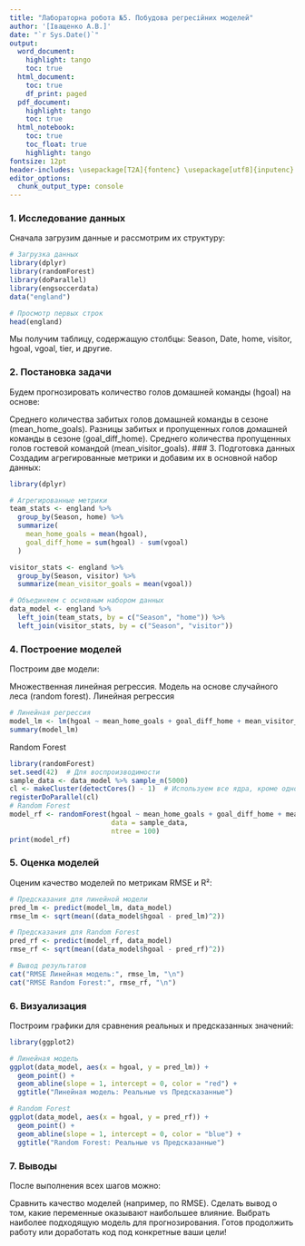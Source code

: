 ```yaml
---
title: "Лабораторна робота №5. Побудова регресійних моделей"
author: '[Іващенко А.В.]'
date: "`r Sys.Date()`"
output:
  word_document:
    highlight: tango
    toc: true
  html_document:
    toc: true
    df_print: paged
  pdf_document:
    highlight: tango
    toc: true
  html_notebook:
    toc: true
    toc_float: true
    highlight: tango
fontsize: 12pt
header-includes: \usepackage[T2A]{fontenc} \usepackage[utf8]{inputenc} \usepackage[russian]{babel}
editor_options:
  chunk_output_type: console
---
```


### 1. Исследование данных
Сначала загрузим данные и рассмотрим их структуру:

```r
# Загрузка данных
library(dplyr)
library(randomForest)
library(doParallel)
library(engsoccerdata)
data("england")

# Просмотр первых строк
head(england)
```
Мы получим таблицу, содержащую столбцы: Season, Date, home, visitor, hgoal, vgoal, tier, и другие.

### 2. Постановка задачи
Будем прогнозировать количество голов домашней команды (hgoal) на основе:

Среднего количества забитых голов домашней команды в сезоне (mean_home_goals).
Разницы забитых и пропущенных голов домашней команды в сезоне (goal_diff_home).
Среднего количества пропущенных голов гостевой командой (mean_visitor_goals).
### 3. Подготовка данных
Создадим агрегированные метрики и добавим их в основной набор данных:

```r
library(dplyr)

# Агрегированные метрики
team_stats <- england %>%
  group_by(Season, home) %>%
  summarize(
    mean_home_goals = mean(hgoal),
    goal_diff_home = sum(hgoal) - sum(vgoal)
  )

visitor_stats <- england %>%
  group_by(Season, visitor) %>%
  summarize(mean_visitor_goals = mean(vgoal))

# Объединяем с основным набором данных
data_model <- england %>%
  left_join(team_stats, by = c("Season", "home")) %>%
  left_join(visitor_stats, by = c("Season", "visitor"))
```
### 4. Построение моделей
Построим две модели:

Множественная линейная регрессия.
Модель на основе случайного леса (random forest).
Линейная регрессия
```r
# Линейная регрессия
model_lm <- lm(hgoal ~ mean_home_goals + goal_diff_home + mean_visitor_goals, data = data_model)
summary(model_lm)
```
Random Forest
```r
library(randomForest)
set.seed(42)  # Для воспроизводимости
sample_data <- data_model %>% sample_n(5000) 
cl <- makeCluster(detectCores() - 1)  # Используем все ядра, кроме одного
registerDoParallel(cl)
# Random Forest
model_rf <- randomForest(hgoal ~ mean_home_goals + goal_diff_home + mean_visitor_goals,
                         data = sample_data,
                         ntree = 100)
print(model_rf)
```
### 5. Оценка моделей
Оценим качество моделей по метрикам RMSE и R²:

```r
# Предсказания для линейной модели
pred_lm <- predict(model_lm, data_model)
rmse_lm <- sqrt(mean((data_model$hgoal - pred_lm)^2))

# Предсказания для Random Forest
pred_rf <- predict(model_rf, data_model)
rmse_rf <- sqrt(mean((data_model$hgoal - pred_rf)^2))

# Вывод результатов
cat("RMSE Линейная модель:", rmse_lm, "\n")
cat("RMSE Random Forest:", rmse_rf, "\n")
```
### 6. Визуализация
Построим графики для сравнения реальных и предсказанных значений:

```r
library(ggplot2)

# Линейная модель
ggplot(data_model, aes(x = hgoal, y = pred_lm)) +
  geom_point() +
  geom_abline(slope = 1, intercept = 0, color = "red") +
  ggtitle("Линейная модель: Реальные vs Предсказанные")

# Random Forest
ggplot(data_model, aes(x = hgoal, y = pred_rf)) +
  geom_point() +
  geom_abline(slope = 1, intercept = 0, color = "blue") +
  ggtitle("Random Forest: Реальные vs Предсказанные")
```
### 7. Выводы
После выполнения всех шагов можно:

Сравнить качество моделей (например, по RMSE).
Сделать вывод о том, какие переменные оказывают наибольшее влияние.
Выбрать наиболее подходящую модель для прогнозирования.
Готов продолжить работу или доработать код под конкретные ваши цели!






